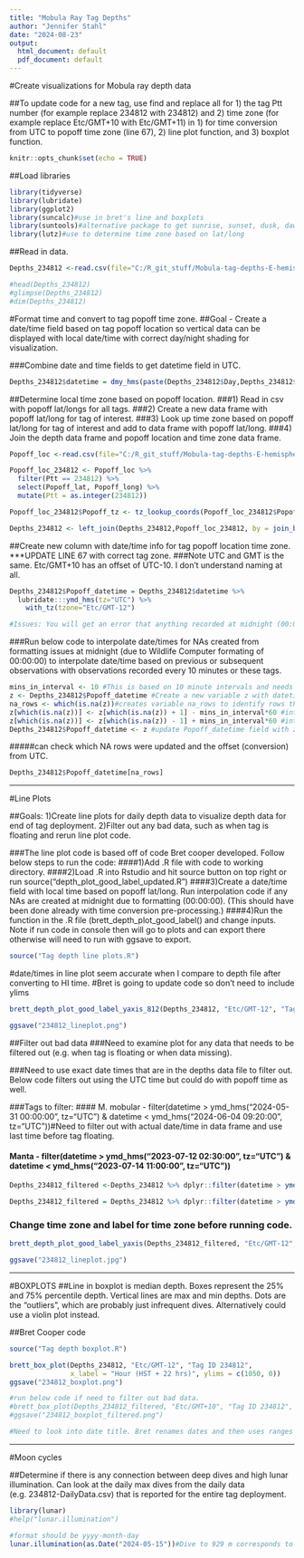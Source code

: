 ```yaml
---
title: "Mobula Ray Tag Depths"
author: "Jennifer Stahl"
date: "2024-08-23"
output:
  html_document: default
  pdf_document: default
---
```


#Create visualizations for Mobula ray depth data

##To update code for a new tag, use find and replace all for 1) the tag Ptt number (for example replace 234812 with 234812) and 2) time zone (for example replace Etc/GMT+10 with Etc/GMT+11) in 1) for time conversion from UTC to popoff time zone (line 67), 2) line plot function, and 3) boxplot function. 

```r
knitr::opts_chunk$set(echo = TRUE)
```
##Load libraries
```r
library(tidyverse)
library(lubridate)
library(ggplot2)
library(suncalc)#use in bret's line and boxplots
library(suntools)#alternative package to get sunrise, sunset, dusk, dawn
library(lutz)#use to determine time zone based on lat/long
```

##Read in data.
```r
Depths_234812 <-read.csv(file="C:/R_git_stuff/Mobula-tag-depths-E-hemisphere/234812-Series.csv", header=TRUE, sep=",")

#head(Depths_234812)
#glimpse(Depths_234812)
#dim(Depths_234812) 
```

#Format time and convert to tag popoff time zone.
##Goal - Create a date/time field based on tag popoff location so vertical data can be displayed with local date/time with correct day/night shading for visualization.

###Combine date and time fields to get datetime field in UTC.
```r
Depths_234812$datetime = dmy_hms(paste(Depths_234812$Day,Depths_234812$Time))
```

##Determine local time zone based on popoff location. 
###1) Read in csv with popoff lat/longs for all tags.
###2) Create a new data frame with popoff lat/long for tag of interest.
###3) Look up time zone based on popoff lat/long for tag of interest and add to data frame with popoff lat/long.
###4) Join the depth data frame and popoff location and time zone data frame.
```r
Popoff_loc <-read.csv(file="C:/R_git_stuff/Mobula-tag-depths-E-hemisphere/Mobula_locations.csv", header=TRUE, sep=",")

Popoff_loc_234812 <- Popoff_loc %>% 
  filter(Ptt == 234812) %>%
  select(Popoff_lat, Popoff_long) %>%
  mutate(Ptt = as.integer(234812))

Popoff_loc_234812$Popoff_tz <- tz_lookup_coords(Popoff_loc_234812$Popoff_lat, Popoff_loc_234812$Popoff_long, method = "accurate")

Depths_234812 <- left_join(Depths_234812,Popoff_loc_234812, by = join_by (Ptt))
```
##Create new column with date/time info for tag popoff location time zone. 
***UPDATE LINE 67 with correct tag zone.
###Note UTC and GMT is the same. Etc/GMT+10 has an offset of UTC-10. I don't understand naming at all.
```r
Depths_234812$Popoff_datetime = Depths_234812$datetime %>%
  lubridate:::ymd_hms(tz="UTC") %>% 
    with_tz(tzone="Etc/GMT-12")

#Issues: You will get an error that anything recorded at midnight (00:00:00) failed to parse and will get NAs. Run below code to add date/times for NAs based on prior or subsequent recorded date/times. 
```
###Run below code to interpolate date/times for NAs created from formatting issues at midnight (due to Wildlife Computer formating of 00:00:00) to interpolate date/time based on previous or subsequent observations with observations recorded every 10 minutes or these tags. 
```r
mins_in_interval <- 10 #This is based on 10 minute intervals and needs to be updated if interval is different.
z <- Depths_234812$Popoff_datetime #Create a new variable z with datetime info to update.
na_rows <- which(is.na(z))#creates variable na_rows to identify rows that were updated from NA in below code.
z[which(is.na(z))] <- z[which(is.na(z)) + 1] - mins_in_interval*60 #interpolates NA row with date/time from previous 10 minute interval.
z[which(is.na(z))] <- z[which(is.na(z)) - 1] + mins_in_interval*60 #interpolates NA row with date/time from following 10 minute interval.
Depths_234812$Popoff_datetime <- z #update Popoff_datetime field with z variable.
```
#####can check which NA rows were updated and the offset (conversion) from UTC.
```r
Depths_234812$Popoff_datetime[na_rows]
```
*****************************************************************************************************
#Line Plots

##Goals: 1)Create line plots for daily depth data to visualize depth data for end of tag deployment. 2)Filter out any bad data, such as when tag is floating and rerun line plot code.

###The line plot code is based off of code Bret cooper developed. Follow below steps to run the code:
####1)Add .R file with code to working directory.
####2)Load .R into Rstudio and hit source button on top right or run source("depth_plot_good_label_updated.R")
####3)Create a date/time field with local time based on popoff lat/long. Run interpolation code if any NAs are created at midnight due to formatting (00:00:00). (This should have been done already with time conversion pre-processing.)
####4)Run the function in the .R file (brett_depth_plot_good_label() and change inputs. Note if run code in console then will go to plots and can export there otherwise will need to run with ggsave to export.

```r
source("Tag depth line plots.R")
```

#date/times in line plot seem accurate when I compare to depth file after converting to HI time.
#Bret is going to update code so don't need to include ylims
```r
brett_depth_plot_good_label_yaxis_812(Depths_234812, "Etc/GMT-12", "Tag ID 234812", x_label = "Date/time (HST + 22 hrs)", ylims = c(1020, 0))

ggsave("234812_lineplot.png")
```
##Filter out bad data
###Need to examine plot for any data that needs to be filtered out (e.g. when tag is floating or when data missing).

###Need to use exact date times that are in the depths data file to filter out. Below code filters out using the UTC time but could do with popoff time as well.

###Tags to filter: 
#### M. mobular - filter(datetime > ymd_hms("2024-05-31 00:00:00", tz="UTC") & datetime < ymd_hms("2024-06-04 09:20:00", tz="UTC"))#Need to filter out with actual date/time in data frame and use last time before tag floating. 

#### Manta - filter(datetime > ymd_hms("2023-07-12 02:30:00", tz="UTC") & datetime < ymd_hms("2023-07-14 11:00:00", tz="UTC"))
```r
Depths_234812_filtered <-Depths_234812 %>% dplyr::filter(datetime > ymd_hms("2024-05-31 00:00:00", tz="UTC") & datetime < ymd_hms("2024-06-04 09:20:00", tz="UTC"))#Need to filter out with actual date/time in data frame and use last time before tag floating.

Depths_234812_filtered = Depths_234812 %>% dplyr::filter(datetime > ymd_hms("2023-07-12 02:30:00", tz="UTC") & datetime < ymd_hms("2023-07-14 11:00:00", tz="UTC"))

```

### Change time zone and label for time zone before running code.
```r
brett_depth_plot_good_label_yaxis(Depths_234812_filtered, "Etc/GMT-12", "Tag ID 234812", x_label = "Date/time (HST+ 22 hrs)", ylims = c(1020, 0))

ggsave("234812_lineplot.jpg")
```
**************************************************************************
#BOXPLOTS
##Line in boxplot is median depth. Boxes represent the 25% and 75% percentile depth. Vertical lines are max and min depths. Dots are the "outliers", which are probably just infrequent dives. Alternatively could use a violin plot instead.

##Bret Cooper code
```r
source("Tag depth boxplot.R")
```


```r
brett_box_plot(Depths_234812, "Etc/GMT-12", "Tag ID 234812",
               x_label = "Hour (HST + 22 hrs)", ylims = c(1050, 0))
ggsave("234812_boxplot.png")

#run below code if need to filter out bad data.
#brett_box_plot(Depths_234812_filtered, "Etc/GMT+10", "Tag ID 234812", x_label = "Hours (HST)", ylims = c(400, 0))
#ggsave("234812_boxplot_filtered.png")

#Need to look into date title. Bret renames dates and then uses ranges but a bit off as no 5/30/24. I think this is cause he is using median date?
```

*****************************************************************************
#Moon cycles

##Determine if there is any connection between deep dives and high lunar illumination. Can look at the daily max dives from the daily data (e.g. 234812-DailyData.csv) that is reported for the entire tag deployment.  
```r
library(lunar)
#help("lunar.illumination")

#format should be yyyy-month-day
lunar.illumination(as.Date("2024-05-15"))#Dive to 929 m corresponds to lunar illumination of 0.479804

```